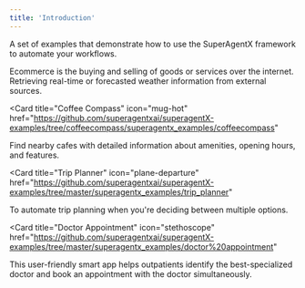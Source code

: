 ```yaml
---
title: 'Introduction'
---
```

A set of examples that demonstrate how to use the SuperAgentX framework to automate your workflows.

<CardGroup cols={2}>
<Card
    title="Ecom"
    icon="cart-shopping-fast"
    href="https://github.com/superagentxai/superagentX-examples/tree/master/superagentx_examples/ecom"
    style={{ width: '300px', height: '400px' }}
>
Ecommerce is the buying and selling of goods or services over the internet.
</Card>
<Card
    title="Weather"
    icon="cloud-sun-rain"
    href="https://github.com/superagentxai/superagentX-examples/tree/master/superagentx_examples/weather"
>
Retrieving real-time or forecasted weather information from external sources.
</Card>

<Card
    title="Coffee Compass"
    icon="mug-hot"
    href="https://github.com/superagentxai/superagentX-examples/tree/coffeecompass/superagentx_examples/coffeecompass"
>
Find nearby cafes with detailed information about amenities, opening hours, and features.
</Card>

<Card
    title="Trip Planner"
    icon="plane-departure"
    href="https://github.com/superagentxai/superagentX-examples/tree/master/superagentx_examples/trip_planner"
>
To automate trip planning when you're deciding between multiple options.
</Card>

<Card
    title="Doctor Appointment"
    icon="stethoscope"
    href="https://github.com/superagentxai/superagentX-examples/tree/master/superagentx_examples/doctor%20appointment"
>
This user-friendly smart app helps outpatients identify the best-specialized doctor and book an appointment with the doctor simultaneously.
</Card>
</CardGroup>

